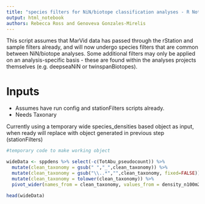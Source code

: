 ```yaml
---
title: "species filters for NiN/biotope classification analyses - R Notebook"
output: html_notebook
authors: Rebecca Ross and Genoveva Gonzales-Mirelis
---
```


This script assumes that MarVid data has passed through the rStation and sample filters already, and will now undergo species filters that are common between NiN/biotope analyses. Some additional filters may only be applied on an analysis-specific basis - these are found within the analyses projects themselves (e.g. deepseaNiN or twinspanBiotopes).


# Inputs
- Assumes have run config and stationFilters scripts already.
- Needs Taxonary

Currently using a temporary wide species_densities based object as input, when ready will replace with object generated in previous step (stationFilters)


```r
#temporary code to make working object

wideData <- sppdens %>% select(-c(TotAbu_pseudocount)) %>%
  mutate(clean_taxonomy = gsub(" ","_",clean_taxonomy)) %>%
  mutate(clean_taxonomy = gsub("\\..*","",clean_taxonomy, fixed=FALSE)) %>%#removes whats after the ;
  mutate(clean_taxonomy = tolower(clean_taxonomy)) %>%
  pivot_wider(names_from = clean_taxonomy, values_from = density_n100m2, values_fill = 0, values_fn = sum)

head(wideData)

```

